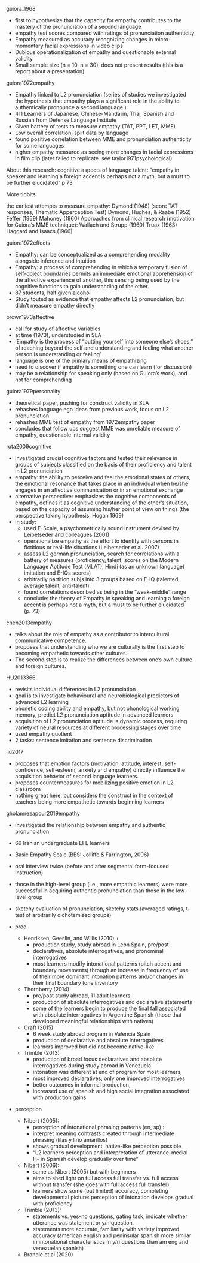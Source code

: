 guiora_1968

- first to hypothesize that the capacity for empathy contributes to the mastery of the pronunciation of a second language
- empathy test scores compared with ratings of pronunciation authenticity 
- Empathy measured as accuracy recognizing changes in micro-momentary facial expressions in video clips
- Dubious operationalization of empathy and questionable external validity
- Small sample size (n = 10, n = 30), does not present results (this is a report about a presentation)




guiora1972empathy

- Empathy linked to L2 pronunciation (series of studies we investigated the hypothesis that empathy plays a significant role in the ability to authentically pronounce a second language.)
- 411 Learners of Japanese, Chinese-Mandarin, Thai, Spanish and Russian from Defense Language Institute 
- Given battery of tests to measure empathy (TAT, PPT, LET, MME)
- Low overall correlation, split data by language
- found positive correlation between MME and pronunciation authenticity for some languages 
- higher empathy measured as seeing more changes in facial expressions in film clip (later failed to replicate. see taylor1971psychological)

About this research: cognitive aspects of language talent: "empathy in speaker and learning a foreign accent is perhaps not a myth, but a must to be further elucidated" p 73

More tidbits: 

the earliest attempts to measure empathy: 
  Dymond (1948) (score TAT responses, Thematic Apperception Test)
  Dymond, Hughes, & Raabe (1952)
  Feffer (1959)
  Mahoney (1960)
Approaches from clinical research (motivation for Guiora's MME technique): 
  Wallach and Strupp (1960)
  Truax (1963)
  Haggard and Isaacs (1966)




guiora1972effects

- Empathy: can be conceptualized as a comprehending modality alongside inference and intuition 
- Empathy: a process of comprehending in which a temporary fusion of self-object boundaries permits an immediate emotional apprehension of the affective experience of another, this sensing being used by the cognitive functions to gain understanding of the other.
- 87 students, half given alcohol
- Study touted as evidence that empathy affects L2 pronunciation, but didn't measure empathy directly



brown1973affective

- call for study of affective variables
- at time (1973), understudied in SLA
- 'Empathy is the process of “putting yourself into someone else's shoes,” of reaching beyond the self and understanding and feeling what another person is understanding or feeling'
- language is one of the primary means of empathizing
- need to discover if empathy is something one can learn (for discussion)
- may be a relationship for speaking only (based on Guiora's work), and not for comprehending





guiora1979personality

- theoretical paper, pushing for construct validity in SLA
- rehashes language ego ideas from previous work, focus on L2 pronunciation
- rehashes MME test of empathy from 1972empathy paper
- concludes that follow ups suggest MME was unreliable measure of empathy, questionable internal validity






rota2009cognitive

- investigated crucial cognitive factors and tested their relevance in groups of subjects classified on the basis of their proficiency and talent in L2 pronunciation
- empathy: the ability to perceive and feel the emotional states of others, the emotional resonance that takes place in an individual when he/she engages in an affective communication or in an emotional exchange
- alternative perspective: emphasizes the cognitive components of empathy, defines it as cognitive understanding of the other’s situation, based on the capacity of assuming his/her point of view on things (the perspective taking hypothesis, Hogan 1969)
- in study: 
  - used E-Scale, a psychometrically sound instrument devised by Leibetseder and colleagues (2001)
  - operationalize empathy as the effort to identify with persons in fictitious or real-life situations (Leibetseder et al. 2007)
  - assess L2 german pronunciation, search for correlations with a battery of measures (proficiency, talent, scores on the Modern Language Aptitude Test (MLAT), Hindi (as an unknown language) imitation and E-IQs scores) 
  - arbitrarily partition subjs into 3 groups based on E-IQ (talented, average talent, anti-talent)
  - found correlations described as being in the "weak-middle" range 
  - conclude: the theory of Empathy in speaking and learning a foreign accent is perhaps not a myth, but a must to be further elucidated (p. 73)




chen2013empathy

- talks about the role of empathy as a contributor to intercultural communicative competence. 
- proposes that understanding who we are culturally is the first step to becoming empathetic towards other cultures. 
- The second step is to realize the differences between one's own culture and foreign cultures. 





HU2013366

- revisits individual differences in L2 pronunciation
- goal is to investigate behavioural and neurobiological predictors of advanced L2 learning
- phonetic coding ability and empathy, but not phonological working memory, predict L2 pronunciation aptitude in advanced learners
- acquisition of L2 pronunciation aptitude is dynamic process, requiring variety of neural resources at different processing stages over time
- used empathy quotient
- 2 tasks: sentence imitation and sentence discrimination





liu2017

- proposes that emotion factors (motivation, attitude, interest, self-confidence, self-esteem, anxiety and empathy) directly influence the acquisition behavior of second language learners. 
- proposes countermeasures for mobilizing positive emotion in L2 classroom
- nothing great here, but considers the construct in the context of teachers being more empathetic towards beginning learners



gholamrezapour2019empathy

- investigated the relationship between empathy and authentic pronunciation
- 69 Iranian undergraduate EFL learners
- Basic Empathy Scale (BES: Jolliffe & Farrington, 2006)
- oral interview twice (before and after segmental form-focused instruction)
- those in the high-level group (i.e., more empathic learners) were more successful in acquiring authentic pronunciation than those in the low-level group
- sketchy evaluation of pronunciation, sketchy stats (averaged ratings, t-test of arbitrarily dichotemized groups)





- prod
  - Henriksen, Geeslin, and Willis (2010) +
    - production study, study abroad in Leon Spain, pre/post
    - declaratives, absolute interrogatives, and pronominal interrogatives
    - most learners modify intonational patterns (pitch accent and boundary movements) through an increase in frequency of use of their more dominant intonation patterns and/or changes in their final boundary tone inventory
  - Thornberry (2014)
    - pre/post study abroad, 11 adult learners
    - production of absolute interrogatives and declarative statements
    - some of the learners begin to produce the final fall associated with absolute interrogatives in Argentine Spanish (those that developed meaningful relationships with natives)
  - Craft (2015)
    - 6 week study abroad program in Valencia Spain
    - production of declarative and absolute interrogatives
    - learners improved but did not become native-like
  - Trimble (2013)
    - production of broad focus declaratives and absolute interrogatives during study abroad in Venezuela
    - intonation was different at end of program for most learners, 
    - most improved declaratives, only one improved interrogatives
    - better outcomes in informal production, 
    - increased use of spanish and high social integration associated with production gains

- perception
  - Nibert (2005): 
    - perception of intonational phrasing patterns (en, sp) : 
    - interpret meaning contrasts created through intermediate phrasing (lilas y lirio amarillos)
    - shows gradual development, native-like perception possible
    - "L2 learner’s perception and interpretation of utterance-medial H- in Spanish develop gradually over time"
  - Nibert (2006): 
    - same as Nibert (2005) but with beginners
    - aims to shed light on full access full transfer vs. full access without transfer (she goes with full access full transfer)
    - learners show some (but limited) accuracy, completing developmental picture: perception of intonation develops gradual with proficiency 
  - Trimble (2013): 
    - statements vs. yes-no questions, gating task, indicate whether utterance was statement or y/n question, 
    - statements more accurate, familiarity with variety improved accuracy (american english and peninsular spanish more similar in intonational characteristics in y/n questions than am eng and venezuelan spanish)
  - Brandle et al (2020)
